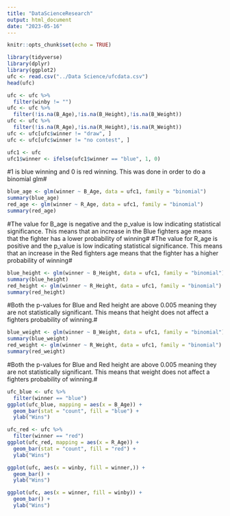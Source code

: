 ```yaml
---
title: "DataScienceResearch"
output: html_document
date: "2023-05-16"
---
```


```r
knitr::opts_chunk$set(echo = TRUE)
```

```r
library(tidyverse)
library(dplyr)
library(ggplot2)
ufc <- read.csv("../Data Science/ufcdata.csv")
head(ufc)
```

```r
ufc <- ufc %>%
  filter(winby != "")
ufc <- ufc %>%
  filter(!is.na(B_Age),!is.na(B_Height),!is.na(B_Weight))
ufc <- ufc %>%
  filter(!is.na(R_Age),!is.na(R_Height),!is.na(R_Weight))
ufc <- ufc[ufc$winner != "draw", ]
ufc <- ufc[ufc$winner != "no contest", ]
```

```r
ufc1 <- ufc
ufc1$winner <- ifelse(ufc1$winner == "blue", 1, 0)
```

#1 is blue winning and 0 is red winning. This was done in order to do a binomial glm#

```r
blue_age <- glm(winner ~ B_Age, data = ufc1, family = "binomial")
summary(blue_age)
red_age <- glm(winner ~ R_Age, data = ufc1, family = "binomial")
summary(red_age)
```

#The value for B_age is negative and the p_value is low indicating statistical significance. This means that an increase in the Blue fighters age means that the fighter has a lower probability of winning# #The value for R_age is positive and the p_value is low indicating statistical significance. This means that an increase in the Red fighters age means that the fighter has a higher probability of winning#

```r
blue_height <- glm(winner ~ B_Height, data = ufc1, family = "binomial")
summary(blue_height)
red_height <- glm(winner ~ R_Height, data = ufc1, family = "binomial")
summary(red_height)
```

#Both the p-values for Blue and Red height are above 0.005 meaning they are not statistically significant. This means that height does not affect a fighters probability of winning.#

```r
blue_weight <- glm(winner ~ B_Weight, data = ufc1, family = "binomial")
summary(blue_weight)
red_weight <- glm(winner ~ R_Weight, data = ufc1, family = "binomial")
summary(red_weight)
```

#Both the p-values for Blue and Red height are above 0.005 meaning they are not statistically significant. This means that weight does not affect a fighters probability of winning.#

```r
ufc_blue <- ufc %>%
  filter(winner == "blue")
ggplot(ufc_blue, mapping = aes(x = B_Age)) + 
  geom_bar(stat = "count", fill = "blue") +
  ylab("Wins")
```

```r
ufc_red <- ufc %>%
  filter(winner == "red")
ggplot(ufc_red, mapping = aes(x = R_Age)) + 
  geom_bar(stat = "count", fill = "red") +
  ylab("Wins")
```

```r
ggplot(ufc, aes(x = winby, fill = winner,)) + 
  geom_bar() +
  ylab("Wins")
```

```r
ggplot(ufc, aes(x = winner, fill = winby)) + 
  geom_bar() +
  ylab("Wins")
```



